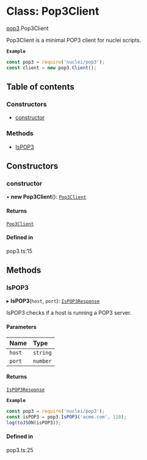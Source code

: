 # Class: Pop3Client

[pop3](/templates/protocols/javascript/modules/pop3).Pop3Client

Pop3Client is a minimal POP3 client for nuclei scripts.

**`Example`**

```javascript
const pop3 = require('nuclei/pop3');
const client = new pop3.Client();
```

## Table of contents

### Constructors

- [constructor](/templates/protocols/javascript/modules/pop3.Pop3Client#constructor)

### Methods

- [IsPOP3](/templates/protocols/javascript/modules/pop3.Pop3Client#ispop3)

## Constructors

### constructor

• **new Pop3Client**(): [`Pop3Client`](/templates/protocols/javascript/modules/pop3.Pop3Client)

#### Returns

[`Pop3Client`](/templates/protocols/javascript/modules/pop3.Pop3Client)

#### Defined in

pop3.ts:15

## Methods

### IsPOP3

▸ **IsPOP3**(`host`, `port`): [`IsPOP3Response`](/templates/protocols/javascript/modules/pop3.IsPOP3Response)

IsPOP3 checks if a host is running a POP3 server.

#### Parameters

| Name | Type |
| :------ | :------ |
| `host` | `string` |
| `port` | `number` |

#### Returns

[`IsPOP3Response`](/templates/protocols/javascript/modules/pop3.IsPOP3Response)

**`Example`**

```javascript
const pop3 = require('nuclei/pop3');
const isPOP3 = pop3.IsPOP3('acme.com', 110);
log(toJSON(isPOP3));
```

#### Defined in

pop3.ts:25
